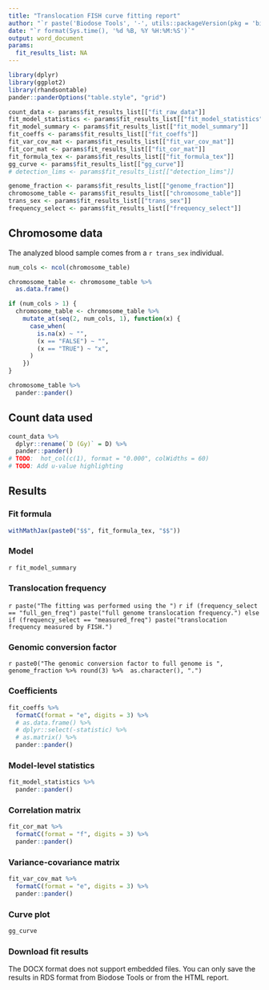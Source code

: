 ```yaml
---
title: "Translocation FISH curve fitting report"
author: "`r paste('Biodose Tools', '-', utils::packageVersion(pkg = 'biodosetools'))`"
date: "`r format(Sys.time(), '%d %B, %Y %H:%M:%S')`"
output: word_document
params:
  fit_results_list: NA
---
```


```r
library(dplyr)
library(ggplot2)
library(rhandsontable)
pander::panderOptions("table.style", "grid")
```

```r
count_data <- params$fit_results_list[["fit_raw_data"]]
fit_model_statistics <- params$fit_results_list[["fit_model_statistics"]]
fit_model_summary <- params$fit_results_list[["fit_model_summary"]]
fit_coeffs <- params$fit_results_list[["fit_coeffs"]]
fit_var_cov_mat <- params$fit_results_list[["fit_var_cov_mat"]]
fit_cor_mat <- params$fit_results_list[["fit_cor_mat"]]
fit_formula_tex <- params$fit_results_list[["fit_formula_tex"]]
gg_curve <- params$fit_results_list[["gg_curve"]]
# detection_lims <- params$fit_results_list[["detection_lims"]]

genome_fraction <- params$fit_results_list[["genome_fraction"]]
chromosome_table <- params$fit_results_list[["chromosome_table"]]
trans_sex <- params$fit_results_list[["trans_sex"]]
frequency_select <- params$fit_results_list[["frequency_select"]]
```

## Chromosome data

The analyzed blood sample comes from a `r trans_sex` individual.

```r
num_cols <- ncol(chromosome_table)

chromosome_table <- chromosome_table %>%
  as.data.frame()

if (num_cols > 1) {
  chromosome_table <- chromosome_table %>%
    mutate_at(seq(2, num_cols, 1), function(x) {
      case_when(
        is.na(x) ~ "",
        (x == "FALSE") ~ "",
        (x == "TRUE") ~ "x",
      )
    })
}

chromosome_table %>%
  pander::pander()
```

## Count data used
```r
count_data %>%
  dplyr::rename(`D (Gy)` = D) %>%
  pander::pander()
# TODO:  hot_col(c(1), format = "0.000", colWidths = 60)
# TODO: Add u-value highlighting
```

## Results

### Fit formula
```r
withMathJax(paste0("$$", fit_formula_tex, "$$"))
```

### Model
`r fit_model_summary`

### Translocation frequency
`r paste("The fitting was performed using the ")`
`r if (frequency_select == "full_gen_freq") paste("full genome translocation frequency.") else if (frequency_select == "measured_freq") paste("translocation frequency measured by FISH.")`

### Genomic conversion factor
`r paste0("The genomic conversion factor to full genome is ", genome_fraction %>% round(3) %>%  as.character(), ".")`

### Coefficients
```r
fit_coeffs %>%
  formatC(format = "e", digits = 3) %>%
  # as.data.frame() %>%
  # dplyr::select(-statistic) %>%
  # as.matrix() %>%
  pander::pander()
```

### Model-level statistics
```r
fit_model_statistics %>%
  pander::pander()
```

### Correlation matrix
```r
fit_cor_mat %>%
  formatC(format = "f", digits = 3) %>%
  pander::pander()
```

### Variance-covariance matrix
```r
fit_var_cov_mat %>%
  formatC(format = "e", digits = 3) %>%
  pander::pander()
```

<!-- ### Detection limits -->
<!-- ```{r echo=FALSE} -->
<!-- detection_lims %>% -->
<!--   `colnames<-`(c("N", "X95", "D (mGy)", "X83", "D (mGy)")) %>%  -->
<!--   pander::pander() -->
<!--   # TODO: hot_col(c(3, 5), format = "0.00", colWidths = 75)  -->
<!-- ``` -->

### Curve plot
```r
gg_curve
```

### Download fit results
The DOCX format does not support embedded files. You can only save the results in RDS format from Biodose Tools or from the HTML report.
